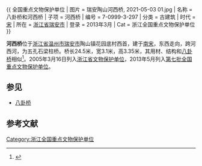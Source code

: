 {{ 全国重点文物保护单位
| 图片 = 瑞安陶山河西桥, 2021-05-03 01.jpg
| 名称 = 八卦桥和河西桥
| 子项 = 河西桥
| 编号 = 7-0999-3-297
| 分类 = 古建筑
| 时代 = [[宋代|宋]]
| 所在 = [[浙江省|浙江省]][[瑞安市|瑞安市]]
| 登录 = 2013年3月
| Cat = 浙江全国重点文物保护单位
}}

'''河西桥'''位于[[浙江省|浙江省]][[温州市|温州市]][[瑞安市|瑞安市]]陶山镇花园底村西首，建于[[南宋|南宋]]，东西走向，跨河西河，为五孔石梁柱桥。桥长24.5米，宽3.1米，高3.35米，其用材、结构和[[八卦桥|八卦桥]]相似<ref>{{cite web |url=http://www.rawgxj.gov.cn/news_show.asp?id=3798 |language= |title=观音寺石塔、八卦桥和河西桥荣登“国保”之列 |publisher=瑞安市文化广电新闻出版局 |date=2013-05-17 |accessdate= }}{{dead link|date=2018年3月 |bot=InternetArchiveBot |fix-attempted=yes }}</ref>。2005年3月16日列入[[浙江省文物保护单位|浙江省文物保护单位]]，2013年5月列入[[第七批全国重点文物保护单位|第七批全国重点文物保护单位]]。

==参见==
*[[八卦桥|八卦桥]]

==参考文献==
{{reflist}}
{{浙江全国重点文物保护单位}}
[[Category:浙江全国重点文物保护单位|Category:浙江全国重点文物保护单位]]